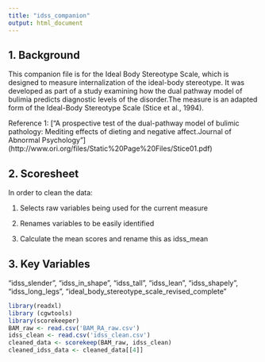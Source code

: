 ```yaml
---
title: "idss_companion"
output: html_document
---
```

## 1. Background

This companion file is for the Ideal Body Stereotype Scale, which is designed to measure internalization of the ideal-body stereotype. It was developed as part of a study examining how the dual pathway model of bulimia predicts diagnostic levels of the disorder.The measure is an adapted form of the Ideal-Body Stereotype Scale (Stice et al., 1994). 

Reference 1: ["A prospective test of the dual-pathway model of bulimic pathology: Mediting effects of dieting and negative affect.Journal of Abnormal Psychology"] (http://www.ori.org/files/Static%20Page%20Files/Stice01.pdf)


## 2. Scoresheet

In order to clean the data:

(1) Selects raw variables being used for the current measure

(2) Renames variables to be easily identified

(3) Calculate the mean scores and rename this as idss_mean


## 3. Key Variables

"idss_slender", 
"idss_in_shape", 
"idss_tall", 
"idss_lean",
"idss_shapely", 
"idss_long_legs", 
"ideal_body_stereotype_scale_revised_complete"



```r
library(readxl)
library (cgwtools)
library(scorekeeper)
BAM_raw <- read.csv('BAM_RA_raw.csv')
idss_clean <- read.csv('idss_clean.csv')
cleaned_data <- scorekeep(BAM_raw, idss_clean)
cleaned_idss_data <- cleaned_data[[4]]
```

